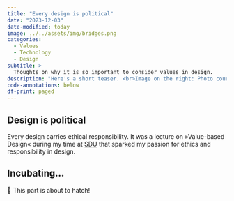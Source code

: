 ```yaml
---
title: "Every design is political"
date: "2023-12-03"
date-modified: today
image: ../../assets/img/bridges.png
categories:
  - Values
  - Technology
  - Design
subtitle: >
  Thoughts on why it is so important to consider values in design.
description: "Here's a short teaser. <br>Image on the right: Photo courtesy NYC Municipal Archives."
code-annotations: below
df-print: paged
---
```


## Design is political
Every design carries ethical responsibility. It was a lecture on »Value-based Design« during my time at [SDU](https://www.sdu.dk) that sparked my passion for ethics and responsibility in design.


## Incubating...

🐣 This part is about to hatch!